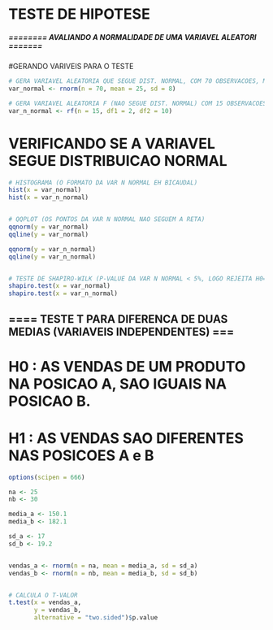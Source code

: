# TESTE DE HIPOTESE #




##### ======== AVALIANDO A NORMALIDADE DE UMA VARIAVEL ALEATORI ======= #####

#GERANDO VARIVEIS PARA O TESTE
```r

# GERA VARIAVEL ALEATORIA QUE SEGUE DIST. NORMAL, COM 70 OBSERVACOES, MEDIA 70 E DESV PADRAO 8
var_normal <- rnorm(n = 70, mean = 25, sd = 8)

# GERA VARIAVEL ALEATORIA F (NAO SEGUE DIST. NORMAL) COM 15 OBSERVACOES, 2 GRAUS DE LIBERDADE NO NUMERADOR E 10 NO DENOMINADOR 
var_n_normal <- rf(n = 15, df1 = 2, df2 = 10)

```



# VERIFICANDO SE A VARIAVEL SEGUE DISTRIBUICAO NORMAL
```r


# HISTOGRAMA (O FORMATO DA VAR N NORMAL EH BICAUDAL)
hist(x = var_normal)
hist(x = var_n_normal)


# QQPLOT (OS PONTOS DA VAR N NORMAL NAO SEGUEM A RETA)
qqnorm(y = var_normal)
qqline(y = var_normal)

qqnorm(y = var_n_normal)
qqline(y = var_n_normal)


# TESTE DE SHAPIRO-WILK (P-VALUE DA VAR N NORMAL < 5%, LOGO REJEITA H0=VAR NORMAL  )
shapiro.test(x = var_normal)
shapiro.test(x = var_n_normal)

```




## ==== TESTE T PARA DIFERENCA DE DUAS MEDIAS (VARIAVEIS INDEPENDENTES) === ##

# H0 : AS VENDAS DE UM PRODUTO NA POSICAO A, SAO IGUAIS NA POSICAO B.
# H1 : AS VENDAS SAO DIFERENTES NAS POSICOES A e B


```r

options(scipen = 666)

na <- 25
nb <- 30

media_a <- 150.1
media_b <- 182.1

sd_a <- 17
sd_b <- 19.2


vendas_a <- rnorm(n = na, mean = media_a, sd = sd_a)
vendas_b <- rnorm(n = nb, mean = media_b, sd = sd_b)


# CALCULA O T-VALOR
t.test(x = vendas_a,
       y = vendas_b,
       alternative = "two.sided")$p.value



```




